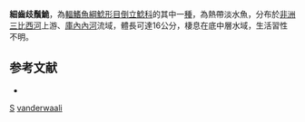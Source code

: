 {{Speciesbox 
| taxon = Synodontis vanderwaali
| authority = [[Skelton|Skelton]] & [[White|White]], 1990
| status = LC
| status_system= IUCN3.1
}}

'''細齒歧鬚鮠'''，為[[輻鰭魚綱|輻鰭魚綱]][[鯰形目|鯰形目]][[倒立鯰科|倒立鯰科]]的其中一[[種|種]]，為熱帶淡水魚，分布於[[非洲|非洲]][[三比西河|三比西河]]上游、[[庫內內河|庫內內河]]流域，體長可達16公分，棲息在底中層水域，生活習性不明。

==参考文献==
*{{FishBase_species|genus=Synodontis|species=vanderwaali|year=2015|month=5}}

{{Taxonbar}}

[[Category:1990年描述的魚類|S]]
[[Category:歧鬚鮠屬|vanderwaali]]